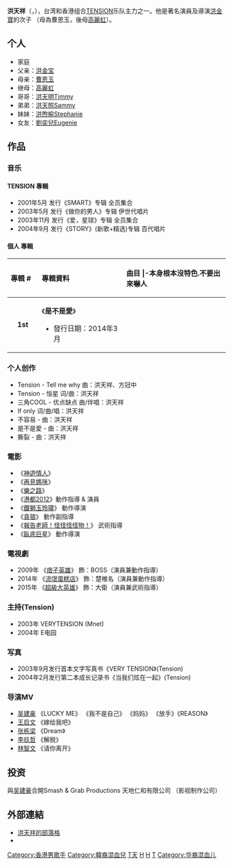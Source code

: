 {{copyedit|time=2018-08-23T10:34:40+00:00}}
{{藝人
|姓名 = 洪天祥
|類型 = 男歌手
|圖片 =
|圖片尺寸 = 
|圖片簡介 = 
|原名 = 
|外文名 = 
|外文 =  
|羅馬拼音 = Hung Tin Cheung
|英文名 = Jimmy Hung
|暱稱 = 
|其他藝名 = 
|國籍 = {{CAN}}
|永久居留權 = {{flag|Hong Kong}}
|民族 = 
|籍貫 = 
|出生日期 = {{birth_date_and_age|1975|8|5}}
|出生地點 = {{HKG-1959}}
|逝世日期 = 
|逝世地點 = 
|職業 = [[歌手|歌手]]、[[電視節目主持|電視節目主持]]、[[演員|演員]]、[[電影監製|製作人]]、[[武術指導|武術指導]]
|語言 = [[粵語|粵語]]、[[英語|英語]]、[[現代標準漢語|國語]]、[[日語|日語]]
|教育程度 = 
|宗教信仰 = [[基督教|基督教]]<ref>{{cite news|url=http://www.gospelherald.com.hk/news/wor-1870/%E5%9F%BA%E7%9D%A3%E5%BE%92%E8%97%9D%E4%BA%BA%E9%BD%8A%E5%94%B1%E3%80%8A%E5%8F%B0%E7%81%A3%E6%88%91%E6%84%9B%E4%BD%A0%E3%80%8B%E7%82%BA%E6%B0%B4%E7%81%BD%E7%81%BD%E6%B0%91%E6%89%93%E6%B0%A3|title=基督徒藝人齊唱《台灣我愛你》 為水災災民打氣|date=2009-08-27|accessdate=2021-07-05|archive-date=2021-07-09|archive-url=https://web.archive.org/web/20210709185536/http://www.gospelherald.com.hk/news/wor-1870/%E5%9F%BA%E7%9D%A3%E5%BE%92%E8%97%9D%E4%BA%BA%E9%BD%8A%E5%94%B1%E3%80%8A%E5%8F%B0%E7%81%A3%E6%88%91%E6%84%9B%E4%BD%A0%E3%80%8B%E7%82%BA%E6%B0%B4%E7%81%BD%E7%81%BD%E6%B0%91%E6%89%93%E6%B0%A3|dead-url=no}}</ref>
|配偶 = 
|兒女 = 
|父母 = [[洪金宝|洪金宝]]、[[曹恩玉|曹恩玉]]
|親屬 = [[洪天明|洪天明]]、[[洪天照|洪天照]]、[[洪煦榆|洪煦榆]] 
|音樂類型 = 
|演奏樂器 = 
|出道地點 = 
|出道作 = 
|出道日期 = 
|代表作 = 
|活躍年代 = 2001年至今
|唱片公司 = 
|經紀公司 = 
|網站 = [https://www.weibo.com/jimmyhung 微博]、[https://www.facebook.com/jimmyhungtx Facebook]
|相關團體 = [[TENSION|TENSION]]
|獎項 = 
|IMDb = 2331498
|現任成員 = Brian [[方冠中|方冠中]]、John [[白仁漢|白仁漢]]、Andy [[李涵之|李涵之]]、Raymond [[胡恩瑞|胡恩瑞]]
|過往成員 = 
|音樂專輯 = 
|電影 = 
|電視節目 = 
|舞台劇 = 
|書籍 = 
}}
'''洪天祥'''（{{lang-en|Jimmy Hung}}，{{bd|1975年|8月5日|catIdx=H洪}}），台湾和香港组合[[TENSION|TENSION]]乐队主力之一。他是著名演員及導演[[洪金寶|洪金寶]]的次子 （母為曹恩玉，後母[[高麗虹|高麗虹]]）。

==个人==
*家庭
*父亲：[[洪金宝|洪金宝]]
*母亲：[[曹恩玉|曹恩玉]]
*继母：[[高麗虹|高麗虹]]
*哥哥：[[洪天明|洪天明]]Timmy
*弟弟：[[洪天照|洪天照]]Sammy
*妹妹：[[洪煦榆|洪煦榆]]Stephanie
*女友：[[劉奕兒|劉奕兒]]Eugenie

==作品==
===音乐===
====TENSION 專輯 ====
*2001年5月 发行《SMART》专辑 全员集合 
*2003年5月 发行《做你的男人》专辑 伊世代唱片
*2003年11月 发行《爱，星球》专辑 全员集合
*2004年9月 发行《STORY》(新歌+精选)专辑 百代唱片
====個人 專輯====
{| class="wikitable"
!align="left" width="75px"| 專輯 #
!align="left" width="250x"| 專輯資料
!align="left" width="350px"| 曲目
|-本身根本沒特色.不要出來嚇人
|- bgcolor="#F0F8FF"
|align="center"| '''1st'''
|align="left"| 《'''是不是愛'''》
* 發行日期：2014年3月
|align="left" style="font-size: 85%;"|
{{hidden|曲目|
#不容易（台視、八大偶像劇 流氓蛋糕店 片尾曲）
#是不是愛（Feat.袁詠琳）
#不留妳（台視、八大偶像劇 流氓蛋糕店 插曲）
#撕裂 （台視、八大偶像劇 流氓蛋糕店 插曲）
}}
|}

===个人创作===
*Tension - Tell me why 曲：洪天祥、方冠中
*Tension - 恒星 词/曲：洪天祥
*三角COOL - 优点缺点 曲/伴唱：洪天祥
*If only 词/曲/唱：洪天祥
*不容易 - 曲：洪天祥
*是不是愛 - 曲：洪天祥
*撕裂 - 曲：洪天祥
===電影===
*《[[神遊情人|神遊情人]]》
*《[[再見媽咪|再見媽咪]]》 
*《[[樂之路_(電影)|樂之路]]》
*《[[港都2012|港都2012]]》動作指導 & 演員
*《[[鐵獅玉玲瓏|鐵獅玉玲瓏]]》 動作導演
*《[[貪狼|貪狼]]》  動作副指導
*《[[報告老師！怪怪怪怪物！|報告老師！怪怪怪怪物！]]》  武術指導
*《[[臥底巨星|臥底巨星]]》  動作導演

===電視劇===
*2009年 《[[痞子英雄|痞子英雄]]》  飾：BOSS（演員兼動作指導）
*2014年 《[[流氓蛋糕店_(電視劇)|流氓蛋糕店]]》  飾：楚椎名（演員兼動作指導）
*2015年 《[[超級大英雄|超級大英雄]]》  飾：大衛（演員兼武術指導）

===主持(Tension)===
*2003年 VERYTENSION (Mnet)
*2004年 E电园

===写真===

*2003年9月发行首本文字写真书《VERY TENSION》(Tension)
*2004年2月发行第二本成长记录书《当我们炫在一起》(Tension)

===导演MV===

*[[吴建豪|吴建豪]] 《LUCKY ME》 《我不是自己》 《妈妈》 《放手》《REASON》
*[[王启文|王启文]] 《嫁给我吧》
*[[张栋梁|张栋梁]] 《Dream》
*[[李玖哲|李玖哲]] 《解脱》
*[[林智文|林智文]] 《请你离开》

==投资==
與[[吴建豪|吴建豪]]合開Smash & Grab Productions 天地仁和有限公司 （影视制作公司）

==外部連結==
* [https://web.archive.org/web/20100706201424/http://alive.tom.com/jimmyhung 洪天祥的部落格]
* {{Sinaweibo|jimmyhung}}


[[Category:香港男歌手|Category:香港男歌手]]
[[Category:韓裔混血兒|Category:韓裔混血兒]]
[[Category:洪姓|T天]]
[[Category:华裔加拿大人|H]]
[[Category:香港人|H]]
[[Category:洪金宝家族|T]]
[[Category:华裔混血儿|Category:华裔混血儿]]